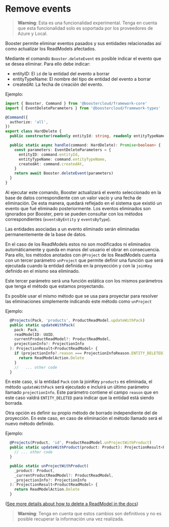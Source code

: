 # Remove events

> **Warning**: Esta es una funcionalidad experimental. Tenga en cuenta que esta funcionalidad solo es soportada por los
proveedores de Azure y Local.

Booster permite eliminar eventos pasados y sus entidades relacionadas así como actualizar los ReadModels afectados.

Mediante el comando `Booster.deleteEvent` es posible indicar el evento que se desea eliminar. Para ello debe indicar:

* entityID: El `id` de la entidad del evento a borrar
* entityTypeName: El nombre del tipo de entidad del evento a borrar
* createdAt: La fecha de creación del evento.

Ejemplo:
```typescript
import { Booster, Command } from '@boostercloud/framework-core'
import { EventDeleteParameters } from '@boostercloud/framework-types'

@Command({
  authorize: 'all',
})
export class HardDelete {
  public constructor(readonly entityId: string, readonly entityTypeName: string, readonly createdAt: string) {}

  public static async handle(command: HardDelete): Promise<boolean> {
    const parameters: EventDeleteParameters = {
      entityID: command.entityId,
      entityTypeName: command.entityTypeName,
      createdAt: command.createdAt,
    }
    return await Booster.deleteEvent(parameters)
  }
}
```

Al ejecutar este comando, Booster actualizará el evento seleccionado en la base de datos correspondiente con un valor
vacío y una fecha de eliminación. De esta manera, quedará reflejado en el sistema que existió un evento que fué
eliminado posteriormente. Los eventos eliminados son ignorados por Booster, pero se pueden consultar con los métodos
correspondientes (`eventsByEntity` y `eventsByType`).

Las entidades asociadas a un evento eliminado serán eliminadas permanentemente de la base de datos.

En el caso de los ReadModels estos no son modificados ni eliminados automáticamente y queda en manos del usuario
el obrar en consecuencia. Para ello, los métodos anotados con `@Project` de los ReadModels cuenta con un tercer parámetro
`unProject` que permite definir una función que será ejecutada cuando la entidad definida en la proyección y con la `joinKey`
definido en el mismo sea eliminado.

Este tercer parámetro será una función estática con los mismos parámetros que tenga el método que estamos proyectando.

Es posible usar el mismo método que se usa para proyectar para resolver las eliminaciones simplemente indicando este
método como `unProject`

Ejemplo:
```typescript
  @Projects(Pack, 'products', ProductReadModel.updateWithPack)
  public static updateWithPack(
    pack: Pack,
    readModelID: UUID,
    currentProductReadModel?: ProductReadModel,
    projectionInfo?: ProjectionInfo
  ): ProjectionResult<ProductReadModel> {
    if (projectionInfo?.reason === ProjectionInfoReason.ENTITY_DELETED) {
      return ReadModelAction.Delete
    }
    //   ... other code
  }
```

En este caso, si la entidad `Pack` con la joinKey `products` es eliminada, el método `updateWithPack` será ejecutado e
incluirá un último parámetro llamado `projectionInfo`. Este parámetro contiene el campo `reason` que en este caso
valdrá `ENTITY_DELETED` para indicar que la entidad está siendo borrada.

Otra opción es definir su propio método de borrado independiente del de proyección. En este caso, en caso de eliminación
el método llamado será el nuevo método definido.

Ejemplo:
```typescript
  @Projects(Product, 'id', ProductReadModel.unProjectWithProduct)
  public static updateWithProduct(product: Product): ProjectionResult<ProductReadModel> {
    // ... other code
  }

  public static unProjectWithProduct(
    _product: Product,
    _currentProductReadModel?: ProductReadModel,
    _projectionInfo?: ProjectionInfo
  ): ProjectionResult<ProductReadModel> {
    return ReadModelAction.Delete
  }
```

([See more details about how to delete a ReadModel in the docs](https://docs.boosterframework.com/architecture/read-model/#deleting-read-models))

> **Warning**: Tenga en cuenta que estos cambios son definitivos y no es posible recuperar la información una vez realizada.
